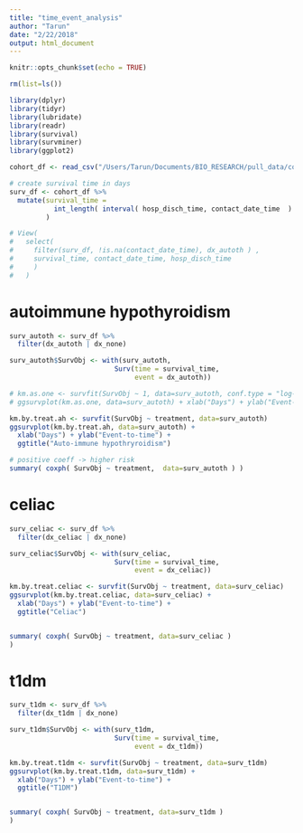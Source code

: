 ```yaml
---
title: "time_event_analysis"
author: "Tarun"
date: "2/22/2018"
output: html_document
---
```


```r
knitr::opts_chunk$set(echo = TRUE)
```

```r
rm(list=ls())

library(dplyr)
library(tidyr)
library(lubridate)
library(readr)
library(survival)
library(survminer)
library(ggplot2)
```

```r

cohort_df <- read_csv("/Users/Tarun/Documents/BIO_RESEARCH/pull_data/cohort_df.csv")

# create survival time in days
surv_df <- cohort_df %>% 
  mutate(survival_time = 
           int_length( interval( hosp_disch_time, contact_date_time  ) )/(24*60*60)   
         )

# View(
#   select( 
#     filter(surv_df, !is.na(contact_date_time), dx_autoth ) , 
#     survival_time, contact_date_time, hosp_disch_time 
#     ) 
#   )
```

# autoimmune hypothyroidism
```r
surv_autoth <- surv_df %>% 
  filter(dx_autoth | dx_none)

surv_autoth$SurvObj <- with(surv_autoth, 
                          Surv(time = survival_time, 
                               event = dx_autoth))

# km.as.one <- survfit(SurvObj ~ 1, data=surv_autoth, conf.type = "log-log")
# ggsurvplot(km.as.one, data=surv_autoth) + xlab("Days") + ylab("Event-to-time")

km.by.treat.ah <- survfit(SurvObj ~ treatment, data=surv_autoth)
ggsurvplot(km.by.treat.ah, data=surv_autoth) + 
  xlab("Days") + ylab("Event-to-time") + 
  ggtitle("Auto-immune hypothryroidism")

# positive coeff -> higher risk
summary( coxph( SurvObj ~ treatment,  data=surv_autoth ) )
```

# celiac 

```r
surv_celiac <- surv_df %>% 
  filter(dx_celiac | dx_none)

surv_celiac$SurvObj <- with(surv_celiac, 
                          Surv(time = survival_time, 
                               event = dx_celiac))

km.by.treat.celiac <- survfit(SurvObj ~ treatment, data=surv_celiac)
ggsurvplot(km.by.treat.celiac, data=surv_celiac) + 
  xlab("Days") + ylab("Event-to-time") + 
  ggtitle("Celiac")


summary( coxph( SurvObj ~ treatment, data=surv_celiac ) 
)
```


# t1dm 

```r
surv_t1dm <- surv_df %>% 
  filter(dx_t1dm | dx_none)

surv_t1dm$SurvObj <- with(surv_t1dm, 
                          Surv(time = survival_time, 
                               event = dx_t1dm))

km.by.treat.t1dm <- survfit(SurvObj ~ treatment, data=surv_t1dm)
ggsurvplot(km.by.treat.t1dm, data=surv_t1dm) + 
  xlab("Days") + ylab("Event-to-time") + 
  ggtitle("T1DM")


summary( coxph( SurvObj ~ treatment, data=surv_t1dm ) 
)
```

